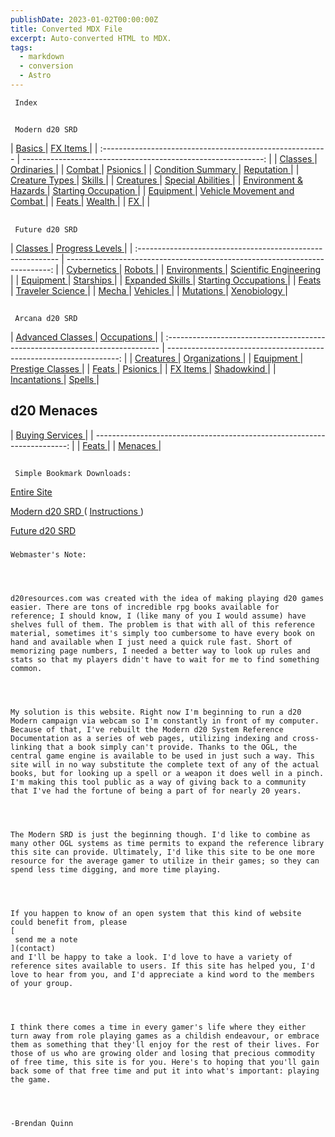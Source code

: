 ```yaml
---
publishDate: 2023-01-02T00:00:00Z
title: Converted MDX File
excerpt: Auto-converted HTML to MDX.
tags:
  - markdown
  - conversion
  - Astro
---
```


     Index

##

     Modern d20 SRD

| [
Basics
](modern-d20-srd-basics-index) | [
FX Items
](modern-d20-srd-fx-items-index) |
| :-------------------------------------------------------- | ------------------------------------------------------------: |
| [
Classes
](modern-d20-srd-classes-index) | [
Ordinaries
](modern-d20-srd-ordinaries-index) |
| [
Combat
](modern-d20-srd-combat-index) | [
Psionics
](modern-d20-srd-psionics-index) |
| [
Condition Summary
](modern-d20-srd-conditions-index) | [
Reputation
](modern-d20-srd-reputation-index) |
| [
Creature Types
](modern-d20-srd-creature-types-index) | [
Skills
](modern-d20-srd-skills-index) |
| [
Creatures
](modern-d20-srd-creatures-index) | [
Special Abilities
](modern-d20-srd-special-abilities-index) |
| [
Environment & Hazards
](modern-d20-srd-environment-hazards-index) | [
Starting Occupation
](modern-d20-srd-starting-occupation-index) |
| [
Equipment
](modern-d20-srd-equipment-index) | [
Vehicle Movement and Combat
](modern-d20-srd-vehicle-movement-and-combat-index) |
| [
Feats
](modern-d20-srd-feats-index) | [
Wealth
](modern-d20-srd-wealth-index) |
| [
FX
](modern-d20-srd-fx-index) | |

##

     Future d20 SRD

| [
Classes
](future-d20-srd-classes-index) | [
Progress Levels
](future-d20-srd-progress-levels-index) |
| :---------------------------------------------------------- | --------------------------------------------------------------------------: |
| [
Cybernetics
](future-d20-srd-cybernetics-index) | [
Robots
](future-d20-srd-robots-index) |
| [
Environments
](future-d20-srd-environments-index) | [
Scientific Engineering
](future-d20-srd-scientific-engineering-index) |
| [
Equipment
](future-d20-srd-equipment-index) | [
Starships
](future-d20-srd-starships-index) |
| [
Expanded Skills
](future-d20-srd-expanded-skills-index) | [
Starting Occupations
](future-d20-srd-starting-occupations-index) |
| [
Feats
](future-d20-srd-feats-index) | [
Traveler Science
](future-d20-srd-traveler-science-index) |
| [
Mecha
](future-d20-srd-mecha-index) | [
Vehicles
](future-d20-srd-vehicles-index) |
| [
Mutations
](future-d20-srd-mutations-index) | [
Xenobiology
](future-d20-srd-xenobiology-index) |

##

     Arcana d20 SRD

| [
Advanced Classes
](arcana-d20-srd-advanced-classes-index) | [
Occupations
](arcana-d20-srd-occupations-index) |
| :---------------------------------------------------------------------------- | ------------------------------------------------------------------: |
| [
Creatures
](arcana-d20-srd-creatures-index) | [
Organizations
](arcana-d20-srd-organizations-index) |
| [
Equipment
](arcana-d20-srd-equipment-index) | [
Prestige Classes
](arcana-d20-srd-prestige-classes-index) |
| [
Feats
](arcana-d20-srd-feats-index) | [
Psionics
](arcana-d20-srd-psionics-index) |
| [
FX Items
](arcana-d20-srd-fx-items-index) | [
Shadowkind
](arcana-d20-srd-shadowkind-index) |
| [
Incantations
](arcana-d20-srd-incantations-index) | [
Spells
](arcana-d20-srd-spells-index) |

## d20 Menaces  

| [
Buying Services
](menaces-d20-buying-services-index) |
| -----------------------------------------------------------------------: |
| [
Feats
](menaces-d20-feats-index) |
| [
Menaces
](menaces-d20-menaces-index) |

##

     Simple Bookmark Downloads:

[
Entire Site
](bookmarks-d20resources-zip-index)

[
Modern d20 SRD
](bookmarks-modern-d20-srd-zip-index)
(
[
Instructions
](bookmarks-index)
)

[
Future d20 SRD
](bookmarks-future-d20-srd-zip-index)

###

    Webmaster's Note:




    d20resources.com was created with the idea of making playing d20 games easier. There are tons of incredible rpg books available for reference; I should know, I (like many of you I would assume) have shelves full of them. The problem is that with all of this reference material, sometimes it's simply too cumbersome to have every book on hand and available when I just need a quick rule fast. Short of memorizing page numbers, I needed a better way to look up rules and stats so that my players didn't have to wait for me to find something common.




    My solution is this website. Right now I'm beginning to run a d20 Modern campaign via webcam so I'm constantly in front of my computer. Because of that, I've rebuilt the Modern d20 System Reference Documentation as a series of web pages, utilizing indexing and cross-linking that a book simply can't provide. Thanks to the OGL, the central game engine is available to be used in just such a way. This site will in no way substitute the complete text of any of the actual books, but for looking up a spell or a weapon it does well in a pinch. I'm making this tool public as a way of giving back to a community that I've had the fortune of being a part of for nearly 20 years.




    The Modern SRD is just the beginning though. I'd like to combine as many other OGL systems as time permits to expand the reference library this site can provide. Ultimately, I'd like this site to be one more resource for the average gamer to utilize in their games; so they can spend less time digging, and more time playing.




    If you happen to know of an open system that this kind of website could benefit from, please
    [
     send me a note
    ](contact)
    and I'll be happy to take a look. I'd love to have a variety of reference sites available to users. If this site has helped you, I'd love to hear from you, and I'd appreciate a kind word to the members of your group.




    I think there comes a time in every gamer's life where they either turn away from role playing games as a childish endeavour, or embrace them as something that they'll enjoy for the rest of their lives. For those of us who are growing older and losing that precious commodity of free time, this site is for you. Here's to hoping that you'll gain back some of that free time and put it into what's important: playing the game.




    -Brendan Quinn
